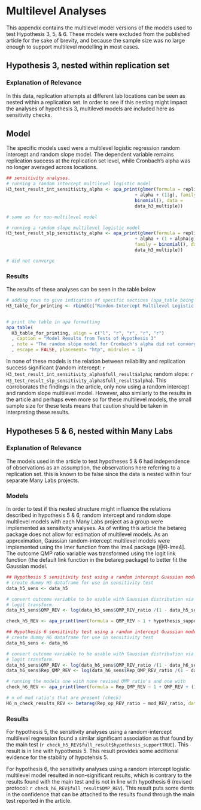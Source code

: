 <!-- Appendix B -->

# Multilevel Analyses

This appendix contains the multilevel model versions of the models used to test Hypothesis 3, 5, & 6. These models were excluded from the published article for the sake of brevity, and because the sample size was no large enough to support multilevel modelling in most cases.

## Hypothesis 3, nested within replication set
### Explanation of Relevance
In this data, replication attempts at different lab locations can be seen as nested within a replication set. In order to see if this nesting might impact the analyses of hypothesis 3, multilevel models are included here as sensitivity checks.

## Model
The specific models used were a multilevel logistic regression random intercept and random slope model. The dependent variable remains replication success at the replication set level, while Cronbach's alpha was no longer averaged across locations.

```r
## sensitivity analyses.
# running a random intercept multilevel logistic model
H3_test_result_int_sensitivity_alpha <- apa_print(glmer(formula = replication ~ 1 
                                                + alpha + (1|g), family = 
                                                binomial(), data = 
                                                data_h3_multiple))

# same as for non-multilevel model

# running a random slope multilevel logistic model
H3_test_result_slp_sensitivity_alpha <- apa_print(glmer(formula = replication ~ 1 
                                                + alpha + (1 + alpha|g), 
                                                family = binomial(), data =
                                                data_h3_multiple))

# did not converge
```

### Results
The results of these analyses can be seen in the table below

```r
# adding rows to give indication of specific sections (apa_table being awkward)
H3_table_for_printing <- rbind(c("Random-Intercept Multilevel Logistic Model", "", "", "", ""), H3_test_result_int_sensitivity_alpha$table)


# print the table in apa formatting
apa_table(
  H3_table_for_printing, align = c("l", "r", "r", "r", "r")
  , caption = "Model Results from Tests of Hypothesis 3"
  , note = "The random slope model for Cronbach's alpha did not converge, thus it results are not shown here."
  , escape = FALSE, placement= "htp", midrules = 1)

```

In none of these models is the relation between reliability and replication success significant (random intercept: `r H3_test_result_int_sensitivity_alpha$full_result$alpha`; random slope: `r H3_test_result_slp_sensitivity_alpha$full_result$alpha`). This corroborates the findings in the article, only now using a random intercept and random slope multilevel model. However, also similarly to the results in the article and perhaps even more so for these multilevel models, the small sample size for these tests means that caution should be taken in interpreting these results.

## Hypotheses 5 & 6, nested within Many Labs
### Explanation of Relevance
The models used in the article to test hypotheses 5 & 6 had independence of observations as an assumption, the observations here referring to a replication set. this is known to be false since the data is nested within four separate Many Labs projects. 

### Models
In order to test if this nested structure might influence the relations described in hypothesis 5 & 6, random intercept and random slope multilevel models with each Many Labs project as a group were implemented as sensitivity analyses. As of writing this article the betareg package does not allow for estimation of multilevel models. As an approximation, Gaussian random-intercept multilevel models were implemented using the lmer function from the lme4 package [@R-lme4]. The outcome QMP ratio variable was transformed using the logit link function (the default link function in the betareg package) to better fit the Gaussian model. 

```r
## Hypothesis 5 sensitivity test using a random intercept Guassian model.
# create dummy H5 dataframe for use in sensitivity test
data_h5_sens <- data_h5

# convert outcome variable to be usable with Gaussian distribution via
# logit transform.
data_h5_sens$QMP_REV <- log(data_h5_sens$QMP_REV_ratio /(1 - data_h5_sens$QMP_REV_ratio))

check_h5_REV <- apa_print(lmer(formula = QMP_REV ~ 1 + hypothesis_support + (1|many_labs_version), data = data_h5_sens))

## Hypothesis 6 sensitivity test using a random intercept Guassian model.
# create dummy H6 dataframe for use in sensitivity test
data_h6_sens <- data_h6

# convert outcome variable to be usable with Gaussian distribution via
# logit transform. 
data_h6_sens$QMP_REV <- log(data_h6_sens$QMP_REV_ratio /(1 - data_h6_sens$QMP_REV_ratio))
data_h6_sens$Rep_QMP_REV <- log(data_h6_sens$Rep_QMP_REV_ratio /(1 - data_h6_sens$Rep_QMP_REV_ratio))

# running the models one with none revised QMP ratio's and one with
check_h6_REV <- apa_print(lmer(formula = Rep_QMP_REV ~ 1 + QMP_REV + (1|many_labs_version), data = data_h6_sens))

# n of mod ratio's that are present (check)
H6_n_check_results_REV <- betareg(Rep_op_REV_ratio ~ mod_REV_ratio, data = data_h6)$n

```

### Results
For hypothesis 5, the sensitivity analyses using a random-intercept multilevel regression found a similar significant association as that found by the main test (`r check_h5_REV$full_result$hypothesis_supportTRUE`). This result is in line with hypothesis 5. This result provides some additional evidence for the stability of hypotehsis 5.

For hypothesis 6, the sensitivity analyses using a random intercept logistic multilevel model resulted in non-significant results, which is contrary to the results found with the main test and is not in line with hypothesis 6 (revised protocol: `r check_h6_REV$full_result$QMP_REV`). This result puts some dents in the confidence that can be attached to the results found through the main test reported in the article.


